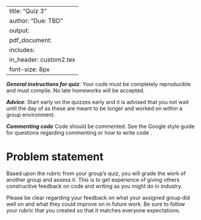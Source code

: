 
---
title: "Quiz 3"
author: "Due: TBD"
output: 
     pdf_document:
      includes: 
          in_header: custom2.tex
font-size: 8px
---



***General instructions for quiz***: Your code must be completely reproducible and must compile. No late homeworks will be accepted.

***Advice***: Start early on the quizzes early and it is advised that you not wait until the day of as these are meant to be longer and worked on within a group environment.

***Commenting code***
Code should be commented. See the Google style guide for questions regarding commenting or how to write code \url{https://google.github.io/styleguide/Rguide.xml}.

# Problem statement

Based upon the rubric from your group's quiz, you will grade the work of another group and assess it. This is to get experience of giving others constructive feedback on code and writing as you might do in industry. 

Please be clear regarding your feedback on what your assigned group did well on and what they could improve on in future work. Be sure to follow your rubric that you created so that it matches everyone expectations. 

